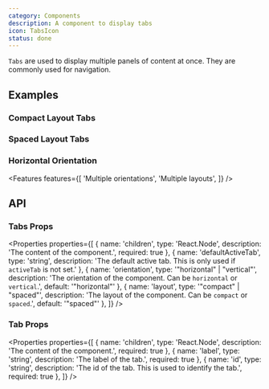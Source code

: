 ```yaml
---
category: Components
description: A component to display tabs
icon: TabsIcon
status: done
---
```


`Tabs` are used to display multiple panels of content at once. They are commonly used for navigation.

## Examples

### Compact Layout Tabs

<Example name="Tabs/Compact" />

### Spaced Layout Tabs

<Example name="Tabs/Spaced" />

### Horizontal Orientation

<Example name="Tabs/Horizontal" />

<Features features={[
  'Multiple orientations',
  'Multiple layouts',
]} />

## API

### Tabs Props

<Properties properties={[
  { name: 'children', type: 'React.Node', description: 'The content of the component.', required: true },
  { name: 'defaultActiveTab', type: 'string', description: 'The default active tab. This is only used if `activeTab` is not set.' },
  { name: 'orientation', type: '"horizontal" | "vertical"', description: 'The orientation of the component. Can be `horizontal` or `vertical`.', default: '"horizontal"' },
  { name: 'layout', type: '"compact" | "spaced"', description: 'The layout of the component. Can be `compact` or `spaced`.', default: '"spaced"' },
]} />

### Tab Props

<Properties properties={[
  { name: 'children', type: 'React.Node', description: 'The content of the component.', required: true },
  { name: 'label', type: 'string', description: 'The label of the tab.', required: true },
  { name: 'id', type: 'string', description: 'The id of the tab. This is used to identify the tab.', required: true },
]} />